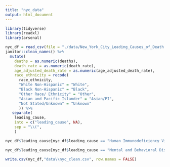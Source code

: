 ```yaml
---
title: "nyc_data"
output: html_document
---
```



```r
library(tidyverse)
library(readxl)
library(arsenal)
```


```r
nyc_df = read_csv(file = "./data/New_York_City_Leading_Causes_of_Death.csv") %>% 
janitor::clean_names() %>% 
  mutate(
    deaths = as.numeric(deaths),
    death_rate = as.numeric(death_rate),
    age_adjusted_death_rate = as.numeric(age_adjusted_death_rate),
    race_ethnicity = recode(
      race_ethnicity, 
      "White Non-Hispanic" = "White",
      "Black Non-Hispanic" = "Black",
      "Other Race/ Ethnicity" = "Other",
      "Asian and Pacific Islander" = "Asian/PI",
      "Not Stated/Unknown" = "Unknown"
      )) %>% 
   separate(
    leading_cause,
    into = c("leading_cause", NA),
    sep = "\\(",
    ) 

nyc_df$leading_cause[nyc_df$leading_cause == "Human Immunodeficiency Virus Disease "] = "HIV"

nyc_df$leading_cause[nyc_df$leading_cause == "Mental and Behavioral Disorders due to Accidental Poisoning and Other Psychoactive Substance Use "] = "Mental and Behavioral Disorders"

write.csv(nyc_df,"data\\nyc_clean.csv", row.names = FALSE)

```



